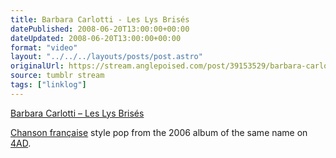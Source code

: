 ```yaml
---
title: Barbara Carlotti - Les Lys Brisés
datePublished: 2008-06-20T13:00:00+00:00
dateUpdated: 2008-06-20T13:00:00+00:00
format: "video"
layout: "../../../layouts/posts/post.astro"
originalUrl: https://stream.anglepoised.com/post/39153529/barbara-carlotti-les-lys-bris%C3%A9s-chanson
source: tumblr stream
tags: ["linklog"]
---
```



<YouTube id="https://www.youtube.com/watch?v=VNUu6z38Zww" />

[Barbara Carlotti &#8211; Les Lys Brisés][1]

[Chanson française][2] style pop from the 2006 album of the same name on [4AD][3].

[1]: https://www.youtube.com/watch?v=VNUu6z38Zww
[2]: http://en.wikipedia.org/wiki/French_popular_music
[3]: http://www.4ad.com/
